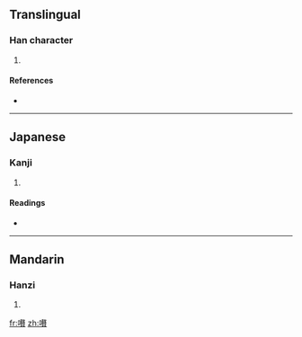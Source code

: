 ==Translingual==

===Han character===
{{Han char|rn=30|rad=口|as=18|sn=21|four=6708<sub>6</sub>|canj=口土大金 (RGKC)}}

# {{defn|Han|sort=口18}}

====References====
* {{Han ref|kx=0214.240|dkj=04608|dj=0437.120|hdz=10705.100|uh=56BD|ud=22205|bh=F5C5|bd=62917}}

----

==Japanese==

===Kanji===
{{ja-kanji|grade=|rs=口18}}

# {{defn|Japanese|sort=口18}}

====Readings====
* {{ja-readings|on=[[せつ]] (setsu)|kun=}}

----

==Mandarin==

===Hanzi===
{{cmn-hanzi|pin=[[chuò]] ([[chuo4]]), [[lēi]] ([[lei1]])|wg=ch'o<sup>4</sup>, lei<sup>1</sup>}}

# {{defn|Mandarin|sort=口18}}

[[fr:嚽]]
[[zh:嚽]]